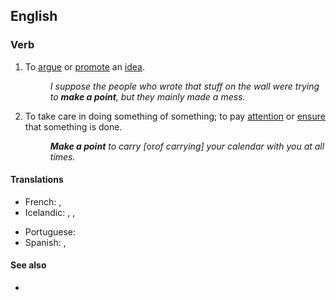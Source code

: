 ==English==

===Verb===
{{head|en|verb}}

# {{lb|en|idiomatic}} To [[argue]] or [[promote]] an [[idea]].
#: ''I suppose the people who wrote that stuff on the wall were trying to '''make a point''', but they mainly made a mess.''
# {{lb|en|idiomatic}} To take care in doing something of something; to pay [[attention]] or [[ensure]] that something is done.
#: '''''Make a point''' to carry [''or'' of carrying] your calendar with you at all times.''

====Translations====
{{trans-top|to take care in doing something of something}}
* French: {{t|fr|mettre un point d'honneur à}}, {{t+|fr|se faire un point d'honneur de}}
* Icelandic: {{t|is|standa fast á}}, {{t|is|leggja áherslu á}}, {{t|is|hafa fyrir reglu}}
{{trans-mid}}
* Portuguese: {{t|pt|fazer questão}}
* Spanish: {{t|es|procurar hacer algo}}, {{t|es|asegurarse de hacer algo}}
{{trans-bottom}}

====See also====
* {{l|en|case in point}}